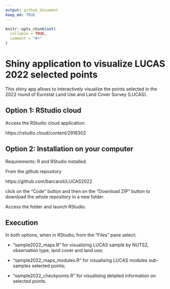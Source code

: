 ---
output: github_document
keep_md: TRUE
---

<!-- README.md is generated from README.Rmd. Please edit README.Rmd file -->

```{r, echo = FALSE}
knitr::opts_chunk$set(
  collapse = TRUE,
  comment = "#>"
)
```


#################################################################

# Shiny application to visualize LUCAS 2022 selected points

This shiny app allows to interactively visualize the points selected in the 2022 round of Eurostat Land Use and Land Cover Survey (LUCAS). 

#################################################################

## Option 1: RStudio cloud

Access the RStudio cloud application:

https://rstudio.cloud/content/2918302

#################################################################

## Option 2: Installation on your computer

Requirements: R and RStudio installed.

From the github repository

https://github.com/barcaroli/LUCAS2022

click on the "Code" button and then on the "Download ZIP" button 
to download the whole repository in a new folder.

Access the folder and launch RStudio.

#################################################################

## Execution

In both options, when in RStudio, from the "Files" pane select:

- "sample2022_maps.R" for visualizing LUCAS sample by NUTS2, observation type, land cover and land use;

- "sample2022_maps_modules.R" for visualising LUCAS modules sub-samples selected points;

- "sample2022_checkpoints.R" for visualising detailed information on selected points.